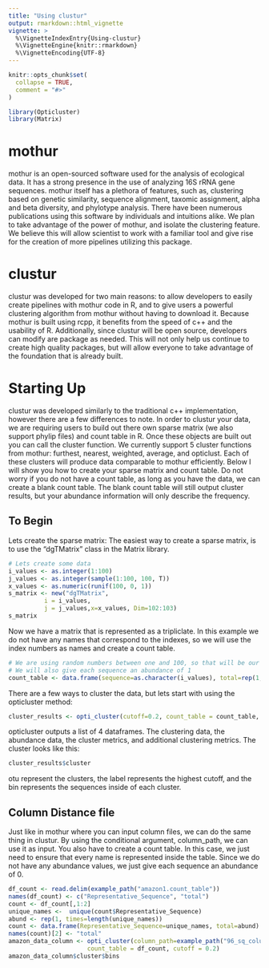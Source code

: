 ```yaml
---
title: "Using clustur"
output: rmarkdown::html_vignette
vignette: >
  %\VignetteIndexEntry{Using-clustur}
  %\VignetteEngine{knitr::rmarkdown}
  %\VignetteEncoding{UTF-8}
---
```


```r
knitr::opts_chunk$set(
  collapse = TRUE,
  comment = "#>"
)
```

```r
library(Opticluster)
library(Matrix)
```

# mothur

mothur is an open-sourced software used for the analysis of ecological data. It has a strong presence in the use of analyzing 16S rRNA gene sequences. mothur itself has a plethora of features, such as, clustering based on genetic similarity, sequence alignment, taxomic assignment, alpha and beta diversity, and phylotype analysis. There have been numerous publications using this software by individuals and intuitions alike. We plan to take advantage of the power of mothur, and isolate the clustering feature. We believe this will allow scientist to work with a familiar tool and give rise for the creation of more pipelines utilizing this package.

# clustur

clustur was developed for two main reasons: to allow developers to easily create pipelines with mothur code in R, and to give users a powerful clustering algorithm from mothur without having to download it. Because mothur is built using rcpp, it benefits from the speed of c++ and the usability of R. Additionally, since clustur will be open source, developers can modify are package as needed. This will not only help us continue to create high quality packages, but will allow everyone to take advantage of the foundation that is already built.

# Starting Up

clustur was developed similarly to the traditional c++ implementation, however there are a few differences to note. In order to clustur your data, we are requiring users to build out there own sparse matrix (we also support phylip files) and count table in R. Once these objects are built out you can call the cluster function. We currently support 5 cluster functions from mothur: furthest, nearest, weighted, average, and opticlust. Each of these clusters will produce data comparable to mothur efficiently. Below I will show you how to create your sparse matrix and count table. Do not worry if you do not have a count table, as long as you have the data, we can create a blank count table. The blank count table will still output cluster results, but your abundance information will only describe the frequency.

## To Begin

Lets create the sparse matrix: The easiest way to create a sparse matrix, is to use the "dgTMatrix" class in the Matrix library.

```r
# Lets create some data
i_values <- as.integer(1:100)
j_values <- as.integer(sample(1:100, 100, T))
x_values <- as.numeric(runif(100, 0, 1))
s_matrix <- new("dgTMatrix",
          i = i_values,
          j = j_values,x=x_values, Dim=102:103)
s_matrix
```

Now we have a matrix that is represented as a tripliclate. In this example we do not have any names that correspond to the indexes, so we will use the index numbers as names and create a count table.

```r
# We are using random numbers between one and 100, so that will be our first column
# We will also give each sequence an abundance of 1
count_table <- data.frame(sequence=as.character(i_values), total=rep(1,times=100))

```

There are a few ways to cluster the data, but lets start with using the opticluster method:

```r
cluster_results <- opti_cluster(cutoff=0.2, count_table = count_table, sparse_matrix=s_matrix)
```

opticluster outputs a list of 4 dataframes. The clustering data, the abundance data, the cluster metrics, and additional clustering metrics. The cluster looks like this:

```r
cluster_results$cluster
```

otu represent the clusters, the label represents the highest cutoff, and the bin represents the sequences inside of each cluster.

## Column Distance file

Just like in mothur where you can input column files, we can do the same thing in clustur. By using the conditional argument, column_path, we can use it as input. You also have to create a count table. In this case, we just need to ensure that every name is represented inside the table. Since we do not have any abundance values, we just give each sequence an abundance of 0.

```r

df_count <- read.delim(example_path("amazon1.count_table"))
names(df_count) <- c("Representative_Sequence", "total")
count <- df_count[,1:2]
unique_names <-  unique(count$Representative_Sequence) 
abund <- rep(1, times=length(unique_names))
count <- data.frame(Representative_Sequence=unique_names, total=abund)
names(count)[2] <- "total"
amazon_data_column <- opti_cluster(column_path=example_path("96_sq_column_amazon.dist"),
                      count_table = df_count, cutoff = 0.2)
amazon_data_column$cluster$bins
```

